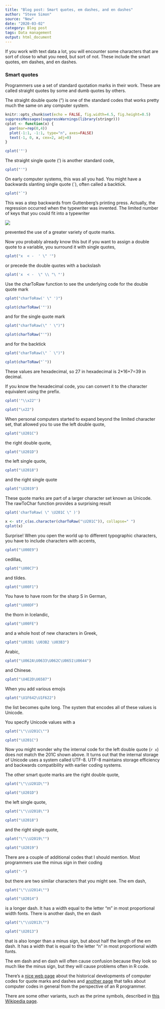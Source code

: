 ```yaml
---
title: "Blog post: Smart quotes, em dashes, and en dashes"
author: "Steve Simon"
source: "New"
date: "2020-03-02"
category: Blog post
tags: Data management
output: html_document
---
```


If you work with text data a lot, you will encounter some characters that are sort of close to what you need, but sort of not. These include the smart quotes, em dashes, and en dashes.

<!---More--->

### Smart quotes

Programmers use a set of standard quotation marks in their work. These are called straight quotes by some and dumb quotes by others.

The straight double quote (") is one of the standard codes that works pretty much the same on any computer system.

```r
knitr::opts_chunk$set(echo = FALSE, fig.width=4.5, fig.height=0.5)
suppressMessages(suppressWarnings(library(stringr)))
cplot <- function(x) {
  par(mar=rep(0,4))
  plot(-1:1, -1:1, type="n", axes=FALSE)
  text(-1, 0, x, cex=2, adj=0)
}
```


```r
cplot('"')
```

The straight single quote (') is another standard code,

```r
cplot("'")
```

On early computer systems, this was all you had. You might have a backwards slanting single quote (`), often called a backtick.

```r
cplot("`")
```

This was a step backwards from Guttenberg's printing press. Actually, the regression occurred when the typewriter was invented. The limited number of keys that you could fit into a typewriter

![](https://upload.wikimedia.org/wikipedia/commons/thumb/0/05/Underwoodfive.jpg/440px-Underwoodfive.jpg)

 prevented the use of a greater variety of quote marks.
 
 Now you probably already know this but if you want to assign a double quote to a variable, you surround it with single quotes,
 
```r
cplot("x  < -  ' \" '")
```

or precede the double quotes with a backslash

```r
cplot('x  < -  \" \\ "\ "')
```

Use the charToRaw function to see the underlying code for the double quote mark

```r
cplot("charToRaw(' \" ')")
```

```r
cplot(charToRaw('"'))
```

and for the single quote mark

```r
cplot("charToRaw(\" ' \")")
```

```r
cplot(charToRaw("'"))
```

and for the backtick

```r
cplot("charToRaw(\" ` \")")
```

```r
cplot(charToRaw("`"))
```

These values are hexadecimal, so 27 in hexadecimal is 2*16+7=39 in decimal.

If you know the hexadecimal code, you can convert it to the character equivalent using the \x prefix.

```r
cplot('"\\x22"')
```

```r
cplot("\x22")
```

When personal computers started to expand beyond the limited character set, that allowed you to use the left double quote,

```r
cplot("\U201C")
```

the right double quote,

```r
cplot("\U201D")
```

the left single quote,

```r
cplot("\U2018")
```

and the right single quote

```r
cplot("\U2019")
```

These quote marks are part of a larger character set known as Unicode. The rawToChar function provides a surprising result

```r
cplot('charToRaw( \" \U201C \" )')
```

```r
x <- str_c(as.character(charToRaw("\U201C")), collapse=" ")
cplot(x)
```

Surprise! When you open the world up to different typographic characters, you have to include characters with accents,

```r
cplot("\U00E9")
```

cedillas,

```r
cplot("\U00C7")
```

and tildes.

```r
cplot("\U00F1")
```

You have to have room for the sharp S in German,

```r
cplot("\U00DF")
```

the thorn in Icelandic,

```r
cplot("\U00FE")
```

and a whole host of new characters in Greek,

```r
cplot("\U03B1 \U03B2 \U03B3")
```

Arabic,

```r
cplot("\U062A\U0633\U062C\U0651\U0644")
```

and Chinese.

```r
cplot("\U4E2D\U6587")
```

When you add various emojis

```r
cplot("\U1F642\U1F622")
```

the list becomes quite long. The system that encodes all of these values is Unicode.

You specify Unicode values with a \U.

```r
cplot("\"\\U201C\"")
```

```r
cplot("\U201C")
```

Now you might wonder why the internal code for the left double quote (`r x`) does not match the 201C shown above. It turns out that the internal storage of Unicode uses a system called UTF-8. UTF-8 maintains storage efficiency and backwards compatibility with earlier coding systems.

The other smart quote marks are the right double quote,

```r
cplot("\"\\U201D\"")
```

```r
cplot("\U201D")
```

the left single quote,

```r
cplot("\"\\U2018\"")
```

```r
cplot("\U2018")
```

and the right single quote,

```r
cplot("\"\\U2019\"")
```

```r
cplot("\U2019")
```

There are a couple of additional codes that I should mention. Most programmers use the minus sign in their coding

```r
cplot("-")
```

but there are two similar characters that you might see. The em dash,

```r
cplot("\"\\U2014\"")
```

```r
cplot("\U2014")
```

is a longer dash. It has a width equal to the letter "m" in most proportional width fonts. There is another dash, the en dash

```r
cplot("\"\\U2013\"")
```

```r
cplot("\U2013")
```

that is also longer than a minus sign, but about half the length of the em dash. It has a width that is equal to the letter "n" in most proportional width fonts.

The em dash and en dash will often cause confusion because they look so much like the minus sign, but they will cause problems often in R code.

There's a [nice web page](https://www.cl.cam.ac.uk/~mgk25/ucs/quotes.html) about the historical developments of computer codes for quote marks and dashes and [another page](https://cran.r-project.org/web/packages/utf8/vignettes/utf8.html) that talks about computer codes in general from the perspective of an R programmer.

There are some other variants, such as the prime symbols, described in [this Wikipedia page](https://en.wikipedia.org/wiki/Prime_(symbol)).
